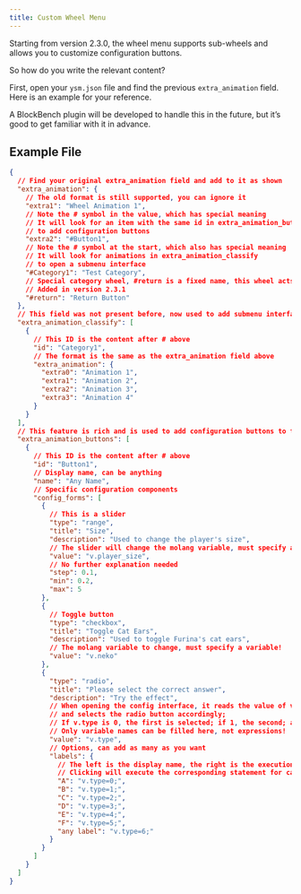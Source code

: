 ```yaml
---
title: Custom Wheel Menu
---
```



Starting from version 2.3.0, the wheel menu supports sub-wheels and allows you to customize configuration buttons.

<ImageCard
  src="https://s2.loli.net/2025/01/30/5YTArJ3MUmg1qcD.png"
  title="Custom Configuration Button (Model by: 星屑海螺)"
  description="Custom configuration button in the Furina model. Click the light blue configuration button to open the configuration interface on the right and adjust display settings."
  href="/"
/>

So how do you write the relevant content?

First, open your `ysm.json` file and find the previous `extra_animation` field. Here is an example for your reference.

A BlockBench plugin will be developed to handle this in the future, but it’s good to get familiar with it in advance.

## Example File

```json
{
  // Find your original extra_animation field and add to it as shown
  "extra_animation": {
    // The old format is still supported, you can ignore it
    "extra1": "Wheel Animation 1",
    // Note the # symbol in the value, which has special meaning
    // It will look for an item with the same id in extra_animation_buttons
    // to add configuration buttons
    "extra2": "#Button1",
    // Note the # symbol at the start, which also has special meaning
    // It will look for animations in extra_animation_classify
    // to open a submenu interface
    "#Category1": "Test Category",
    // Special category wheel, #return is a fixed name, this wheel acts as a return button
    // Added in version 2.3.1
    "#return": "Return Button"
  },
  // This field was not present before, now used to add submenu interfaces
  "extra_animation_classify": [
    {
      // This ID is the content after # above
      "id": "Category1",
      // The format is the same as the extra_animation field above
      "extra_animation": {
        "extra0": "Animation 1",
        "extra1": "Animation 2",
        "extra2": "Animation 3",
        "extra3": "Animation 4"
      }
    }
  ],
  // This feature is rich and is used to add configuration buttons to the wheel
  "extra_animation_buttons": [
    {
      // This ID is the content after # above
      "id": "Button1",
      // Display name, can be anything
      "name": "Any Name",
      // Specific configuration components
      "config_forms": [
        {
          // This is a slider
          "type": "range",
          "title": "Size",
          "description": "Used to change the player's size",
          // The slider will change the molang variable, must specify a variable!
          "value": "v.player_size",
          // No further explanation needed
          "step": 0.1,
          "min": 0.2,
          "max": 5
        },
        {
          // Toggle button
          "type": "checkbox",
          "title": "Toggle Cat Ears",
          "description": "Used to toggle Furina's cat ears",
          // The molang variable to change, must specify a variable!
          "value": "v.neko"
        },
        {
          "type": "radio",
          "title": "Please select the correct answer",
          "description": "Try the effect",
          // When opening the config interface, it reads the value of v.type here,
          // and selects the radio button accordingly;
          // If v.type is 0, the first is selected; if 1, the second; and so on.
          // Only variable names can be filled here, not expressions!
          "value": "v.type",
          // Options, can add as many as you want
          "labels": {
            // The left is the display name, the right is the execution statement (not an assignment statement)
            // Clicking will execute the corresponding statement for calculation!
            "A": "v.type=0;",
            "B": "v.type=1;",
            "C": "v.type=2;",
            "D": "v.type=3;",
            "E": "v.type=4;",
            "F": "v.type=5;",
            "any label": "v.type=6;"
          }
        }
      ]
    }
  ]
}
```
